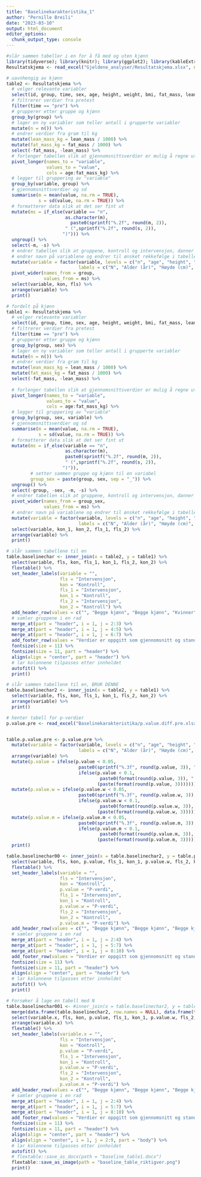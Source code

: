 ```yaml
---
title: "Baselinekarakteristika_1"
author: "Pernille Breili"
date: "2023-03-10"
output: html_document
editor_options: 
  chunk_output_type: console
---
```


```r
#slår sammen tabeller i en for å få med og uten kjønn
library(tidyverse); library(knitr); library(ggplot2); library(kableExtra); library(readxl); library(dplyr); library(flextable)
Resultatskjema <- read_excel("Gjeldene_analyser/Resultatskjema.xlsx", na = "NA")

# uavnhengig av kjønn
table2 <- Resultatskjema %>%
  # velger relevante variabler
  select(id, group, time, sex, age, height, weight, bmi, fat_mass, lean_mass, sys, dia, vat_mass, wc, `s-triglyserider`, `s-hdl`, `s-ldl`, `s-glukose`, pwv, handgrip, vo2max_ml_min_kg_6x5, `1rm_newton`) %>%
  # filtrerer verdier fra pretest
  filter(time == "pre") %>%
  # grupperer etter gruppe og kjønn
  group_by(group) %>%
  # lager en ny variabler som teller antall i grupperte variabler
  mutate(n = n()) %>%
  # endrer verdier fra gram til kg
  mutate(lean_mass_kg = lean_mass / 1000) %>%
  mutate(fat_mass_kg = fat_mass / 1000) %>%
  select(-fat_mass, -lean_mass) %>%
  # forlenger tabellen slik at gjennomsnittsverdier er mulig å regne ut
  pivot_longer(names_to = "variable",
               values_to = "value",
               cols = age:fat_mass_kg) %>%
  # legger til gruppering av "variable"
  group_by(variable, group) %>%
  # gjennomsnittsverdier og sd
  summarise(m = mean(value, na.rm = TRUE),
            s = sd(value, na.rm = TRUE)) %>%
  # formatterer data slik at det ser fint ut
  mutate(ms = if_else(variable == "n",
                      as.character(m),
                        paste0(sprintf("%.2f", round(m, 2)),
                      " (",sprintf("%.2f", round(s, 2)),
                     ")"))) %>%
  ungroup() %>%
  select(-m, -s) %>%
  # endrer tabellen slik at gruppene, kontroll og intervensjon, danner en rad
  # endrer navn på variablene og endrer til ønsket rekkefølge i tabellen
  mutate(variable = factor(variable, levels = c("n", "age", "height", "weight", "bmi", "fat_mass_kg", "lean_mass_kg", "sys", "dia", "vat_mass", "wc", "s-triglyserider", "s-hdl", "s-ldl", "s-glukose", "pwv", "vo2max_ml_min_kg_6x5", "handgrip", "1rm_newton"),
                           labels = c("N", "Alder (år)", "Høyde (cm)", "Vekt (kg)", "BMI (kg/m2)", "Fettmasse (kg)", "Mager masse (kg)", "Systolisk blodtrykk (mmHg)", "Diastolisk blodtrykk (mmHg)", "Visceralt fett (g)", "Midjeomkrets (cm)", "Triglyserider (mmol/l)", "HDL-kolesterol (mmol/l)", "LDL-kolesterol (mmol/l)", "Glukose (mmol/l)", "Pulsbølgehastighet (m/s)", "Vo2maks (ml/min/kg)", "Gripestyrke (kg)", "Benstyrke 1RM (kg)"))) %>%
  pivot_wider(names_from = group,
              values_from = ms) %>%
  select(variable, kon, fls) %>%
  arrange(variable) %>%
  print()

# fordelt på kjønn
table1 <- Resultatskjema %>%
  # velger relevante variabler
  select(id, group, time, sex, age, height, weight, bmi, fat_mass, lean_mass, sys, dia, vat_mass, wc, `s-triglyserider`, `s-hdl`, `s-ldl`, `s-glukose`, pwv, handgrip, vo2max_ml_min_kg_6x5, `1rm_newton`) %>%
  # filtrerer verdier fra pretest
  filter(time == "pre") %>%
  # grupperer etter gruppe og kjønn
  group_by(group, sex) %>%
  # lager en ny variabler som teller antall i grupperte variabler
  mutate(n = n()) %>%
  # endrer verdier fra gram til kg
  mutate(lean_mass_kg = lean_mass / 1000) %>%
  mutate(fat_mass_kg = fat_mass / 1000) %>%
  select(-fat_mass, -lean_mass) %>%
  
  # forlenger tabellen slik at gjennomsnittsverdier er mulig å regne ut
  pivot_longer(names_to = "variable",
               values_to = "value",
               cols = age:fat_mass_kg) %>%
  # legger til gruppering av "variable"
  group_by(group, sex, variable) %>%
  # gjennomsnittsverdier og sd
  summarise(m = mean(value, na.rm = TRUE),
            s = sd(value, na.rm = TRUE)) %>%
  # formatterer data slik at det ser fint ut
  mutate(ms = if_else(variable == "n",
                      as.character(m),
                      paste0(sprintf("%.2f", round(m, 2)),
                      " (",sprintf("%.2f", round(s, 2)),
                     ")")), 
         # setter sammen gruppe og kjønn til en variabel
         group_sex = paste(group, sex, sep = "_")) %>%
  ungroup() %>%
  select(-group, -sex, -m, -s) %>%
  # endrer tabellen slik at gruppene, kontroll og intervensjon, danner en rad
  pivot_wider(names_from = group_sex,
              values_from = ms) %>%
  # endrer navn på variablene og endrer til ønsket rekkefølge i tabellen
  mutate(variable = factor(variable, levels = c("n", "age", "height", "weight", "bmi", "fat_mass_kg", "lean_mass_kg", "sys", "dia", "vat_mass", "wc", "s-triglyserider", "s-hdl", "s-ldl", "s-glukose", "pwv", "vo2max_ml_min_kg_6x5", "handgrip", "1rm_newton"),
                           labels = c("N", "Alder (år)", "Høyde (cm)", "Vekt (kg)", "BMI (kg/m2)", "Fettmasse (kg)", "Mager masse (kg)", "Systolisk blodtrykk (mmHg)", "Diastolisk blodtrykk (mmHg)", "Visceralt fett (g)", "Midjeomkrets (cm)", "Triglyserider (mmol/l)", "HDL-kolesterol (mmol/l)", "LDL-kolesterol (mmol/l)", "Glukose (mmol/l)", "Pulsbølgehastighet (m/s)", "Vo2maks (ml/min/kg)", "Gripestyrke (kg)", "Benstyrke 1RM (kg)"))) %>%
  select(variable, kon_1, kon_2, fls_1, fls_2) %>%
  arrange(variable) %>%
  print()

# slår sammen tabellene til en
table.baselinechar <- inner_join(x = table2, y = table1) %>%
  select(variable, fls, kon, fls_1, kon_1, fls_2, kon_2) %>%
  flextable() %>%
  set_header_labels(variable = "",
                    fls = "Intervensjon",
                    kon = "Kontroll",
                    fls_1 = "Intervensjon",
                    kon_1 = "Kontroll",
                    fls_2 = "Intervensjon",
                    kon_2 = "Kontroll") %>%
  add_header_row(values = c("", "Begge kjønn", "Begge kjønn", "Kvinner", "Kvinner", "Menn", "Menn")) %>%
  # samler gruppene i en rad
  merge_at(part = "header", i = 1, j = 2:3) %>%
  merge_at(part = "header", i = 1, j = 4:5) %>%
  merge_at(part = "header", i = 1, j = 6:7) %>%
  add_footer_row(values = "Verdier er oppgitt som gjennomsnitt og standardavvik (SD)", colwidths = 7) %>%
  fontsize(size = 11) %>%
  fontsize(size = 11, part = "header") %>%
  align(align = "center", part = "header") %>%
  # lar kolonnene tilpasses etter innholdet 
  autofit() %>%
  print()

# slår sammen tabellene til en, BRUK DENNE
table.baselinechar2 <- inner_join(x = table2, y = table1) %>%
  select(variable, fls, kon, fls_1, kon_1, fls_2, kon_2) %>%
  arrange(variable) %>%
  print()

# henter tabell for p-verdier 
p.value.pre <- read_excel("Baselinekarakteristika/p.value.diff.pre.xlsx")


table.p.value.pre <- p.value.pre %>%
  mutate(variable = factor(variable, levels = c("n", "age", "height", "total_mass", "bmi", "fat_mass", "lean_mass", "sys", "dia", "vat", "wc", "triglyserider", "hdl", "ldl", "glukose", "pwv", "vo2max", "handgrip", "rm"),
                           labels = c("N", "Alder (år)", "Høyde (cm)", "Vekt (kg)", "BMI (kg/m2)", "Fettmasse (kg)", "Mager masse (kg)", "Systolisk blodtrykk (mmHg)", "Diastolisk blodtrykk (mmHg)", "Visceralt fett (g)", "Midjeomkrets (cm)", "Triglyserider (mmol/l)", "HDL-kolesterol (mmol/l)", "LDL-kolesterol (mmol/l)", "Glukose (mmol/l)", "Pulsbølgehastighet (m/s)", "VO2maks (ml/min/kg)", "Gripestyrke (kg)", "Benstyrke 1RM (kg)"))) %>%
  arrange(variable) %>%
  mutate(p.value = ifelse(p.value < 0.05,
                           paste0(sprintf("%.3f", round(p.value, 3)), " *"),
                           ifelse(p.value < 0.1,
                                   paste0(format(round(p.value, 3)), " ¶"),
                                  (paste(format(round(p.value, 3))))))) %>%
  mutate(p.value.w = ifelse(p.value.w < 0.05,
                           paste0(sprintf("%.3f", round(p.value.w, 3)), " *"),
                           ifelse(p.value.w < 0.1,
                                   paste0(format(round(p.value.w, 3)), " ¶"),
                                  (paste(format(round(p.value.w, 3))))))) %>%
  mutate(p.value.m = ifelse(p.value.m < 0.05,
                           paste0(sprintf("%.3f", round(p.value.m, 3)), " *"),
                           ifelse(p.value.m < 0.1,
                                   paste0(format(round(p.value.m, 3)), " ¶"),
                                  (paste(format(round(p.value.m, 3))))))) %>%
  print()

table.baselinechar00 <- inner_join(x = table.baselinechar2, y = table.p.value.pre) %>%
  select(variable, fls, kon, p.value, fls_1, kon_1, p.value.w, fls_2, kon_2, p.value.m) %>%
  flextable() %>%
  set_header_labels(variable = "",
                    fls = "Intervensjon",
                    kon = "Kontroll",
                    p.value = "P-verdi",
                    fls_1 = "Intervensjon",
                    kon_1 = "Kontroll",
                    p.value.w = "P-verdi",
                    fls_2 = "Intervensjon",
                    kon_2 = "Kontroll",
                    p.value.m = "P-verdi") %>%
  add_header_row(values = c("", "Begge kjønn", "Begge kjønn", "Begge kjønn", "Kvinner", "Kvinner", "Kvinner", "Menn", "Menn", "Menn")) %>%
  # samler gruppene i en rad
  merge_at(part = "header", i = 1, j = 2:4) %>% 
  merge_at(part = "header", i = 1, j = 5:7) %>%
  merge_at(part = "header", i = 1, j = 8:10) %>%
  add_footer_row(values = "Verdier er oppgitt som gjennomsnitt og standardavvik (SD). * P < 0.05; ¶ P < 0.1 ", colwidths = 10) %>%
  fontsize(size = 11) %>%
  fontsize(size = 11, part = "header") %>%
  align(align = "center", part = "header") %>%
  # lar kolonnene tilpasses etter innholdet 
  autofit() %>%
  print()

# Forsøker å lage en tabell med N
table.baselinechar001 <- #inner_join(x = table.baselinechar2, y = table.p.value.pre) %>%
  merge(data.frame(table.baselinechar2, row.names = NULL), data.frame(table.p.value.pre, row.names = NULL), by = 0, all = TRUE) [-1] %>%
  select(variable.x, fls, kon, p.value, fls_1, kon_1, p.value.w, fls_2, kon_2, p.value.m) %>%
  arrange(variable.x) %>%
  flextable() %>%
  set_header_labels(variable.x = "",
                    fls = "Intervensjon",
                    kon = "Kontroll",
                    p.value = "P-verdi",
                    fls_1 = "Intervensjon",
                    kon_1 = "Kontroll",
                    p.value.w = "P-verdi",
                    fls_2 = "Intervensjon",
                    kon_2 = "Kontroll",
                    p.value.m = "P-verdi") %>%
  add_header_row(values = c("", "Begge kjønn", "Begge kjønn", "Begge kjønn", "Kvinner", "Kvinner", "Kvinner", "Menn", "Menn", "Menn")) %>%
  # samler gruppene i en rad
  merge_at(part = "header", i = 1, j = 2:4) %>%
  merge_at(part = "header", i = 1, j = 5:7) %>%
  merge_at(part = "header", i = 1, j = 8:10) %>%
  add_footer_row(values = "Verdier er oppgitt som gjennomsnitt og standardavvik (SD). * P < 0.050; ¶ P < 0.100 ", colwidths = 10) %>%
  fontsize(size = 11) %>%
  fontsize(size = 11, part = "header") %>%
  align(align = "center", part = "header") %>%
  align(align = "center", i = 1, j = 2:9, part = "body") %>%
  # lar kolonnene tilpasses etter innholdet 
  autofit() %>%
  # flextable::save_as_docx(path = "baseline_table1.docx")
  flextable::save_as_image(path = "baseline_table_riktigver.png")
  print()


```


